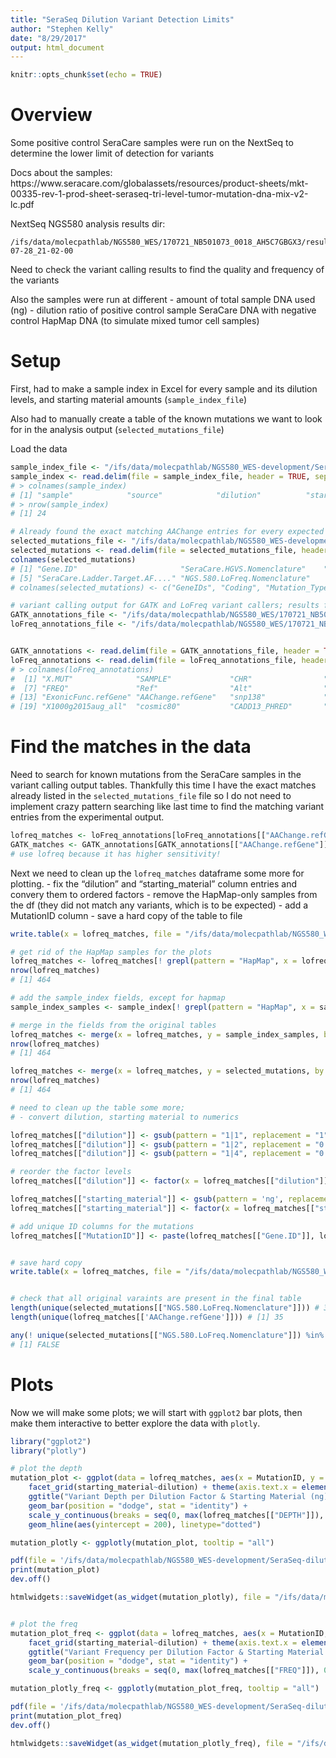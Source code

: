 ```yaml
---
title: "SeraSeq Dilution Variant Detection Limits"
author: "Stephen Kelly"
date: "8/29/2017"
output: html_document
---
```


```r
knitr::opts_chunk$set(echo = TRUE)
```

# Overview

Some positive control SeraCare samples were run on the NextSeq to determine the lower limit of detection for variants

Docs about the samples:
https://www.seracare.com/globalassets/resources/product-sheets/mkt-00335-rev-1-prod-sheet-seraseq-tri-level-tumor-mutation-dna-mix-v2-lc.pdf


NextSeq NGS580 analysis results dir:
```
/ifs/data/molecpathlab/NGS580_WES/170721_NB501073_0018_AH5C7GBGX3/results_2017-07-28_21-02-00
```

Need to check the variant calling results to find the quality and frequency of the variants

Also the samples were run at different
- amount of total sample DNA used (ng)
- dilution ratio of positive control sample SeraCare DNA with negative control HapMap DNA (to simulate mixed tumor cell samples)

# Setup

First, had to make a sample index in Excel for every sample and its dilution levels, and starting material amounts (`sample_index_file`)

Also had to manually create a table of the known mutations we want to look for in the analysis output (`selected_mutations_file`)

Load the data 
```r
sample_index_file <- "/ifs/data/molecpathlab/NGS580_WES-development/SeraSeq-dilution-detection-limit/sample-index.tsv"
sample_index <- read.delim(file = sample_index_file, header = TRUE, sep = '\t', stringsAsFactors = FALSE)
# > colnames(sample_index)
# [1] "sample"            "source"            "dilution"          "starting_material" "replicate"  
# > nrow(sample_index)
# [1] 24

# Already found the exact matching AAChange entries for every expected variant in the LoFreq output, saved in this file here
selected_mutations_file <- "/ifs/data/molecpathlab/NGS580_WES-development/SeraSeq-dilution-detection-limit/SeraCare_mutation_match_list.Sheet1.tsv"
selected_mutations <- read.delim(file = selected_mutations_file, header = TRUE, sep = '\t', stringsAsFactors = FALSE)
colnames(selected_mutations)
# [1] "Gene.ID"                       "SeraCare.HGVS.Nomenclature"    "SeraCar.Amino.Acid"            "Mutation.Type"                
# [5] "SeraCare.Ladder.Target.AF...." "NGS.580.LoFreq.Nomenclature"  
# colnames(selected_mutations) <- c("GeneIDs", "Coding", "Mutation_Type", "HGVS_Nomenclature", "AminoAcid", "TargetAF")

# variant calling output for GATK and LoFreq variant callers; results for all samples in a single table each
GATK_annotations_file <- "/ifs/data/molecpathlab/NGS580_WES/170721_NB501073_0018_AH5C7GBGX3/results_2017-07-28_21-02-00/sns-wes-downstream-analysis/170721_NB501073_0018_AH5C7GBGX3_results_2017-07-28_21-02-00_GATK_annotations.tsv"
loFreq_annotations_file <- "/ifs/data/molecpathlab/NGS580_WES/170721_NB501073_0018_AH5C7GBGX3/results_2017-07-28_21-02-00/sns-wes-downstream-analysis/170721_NB501073_0018_AH5C7GBGX3_results_2017-07-28_21-02-00_LoFreq_annotations.tsv"


GATK_annotations <- read.delim(file = GATK_annotations_file, header = TRUE, sep = '\t', stringsAsFactors = FALSE)
loFreq_annotations <- read.delim(file = loFreq_annotations_file, header = TRUE, sep = '\t', stringsAsFactors = FALSE)
# > colnames(loFreq_annotations)
#  [1] "X.MUT"              "SAMPLE"             "CHR"                "POS"                "QUAL"               "DEPTH"             
#  [7] "FREQ"               "Ref"                "Alt"                "Func.refGene"       "Gene.refGene"       "GeneDetail.refGene"
# [13] "ExonicFunc.refGene" "AAChange.refGene"   "snp138"             "snp138NonFlagged"   "ExAC_ALL"           "esp6500siv2_all"   
# [19] "X1000g2015aug_all"  "cosmic80"           "CADD13_PHRED"       "FATHMM_noncoding"   "FATHMM_coding"   

```

# Find the matches in the data

Need to search for known mutations from the SeraCare samples in the variant calling output tables. 
Thankfully this time I have the exact matches already listed in the `selected_mutations_file` file so I do not need to implement crazy pattern searching like last time to find the matching variant entries from the experimental output.

```r
lofreq_matches <- loFreq_annotations[loFreq_annotations[["AAChange.refGene"]] %in% selected_mutations[['NGS.580.LoFreq.Nomenclature']], ]
GATK_matches <- GATK_annotations[GATK_annotations[["AAChange.refGene"]] %in% selected_mutations[['NGS.580.LoFreq.Nomenclature']], ]
# use lofreq because it has higher sensitivity! 
```

Next we need to clean up the `lofreq_matches` dataframe some more for plotting.
- fix the "dilution" and "starting_material" column entries and convery them to ordered factors
- remove the HapMap-only samples from the df (they did not match any variants, which is to be expected)
- add a MutationID column
- save a hard copy of the table to file

```r
write.table(x = lofreq_matches, file = "/ifs/data/molecpathlab/NGS580_WES-development/SeraSeq-dilution-detection-limit/lofreq_matches.tsv", quote = FALSE, sep = '\t', row.names = FALSE, col.names = TRUE)

# get rid of the HapMap samples for the plots
lofreq_matches <- lofreq_matches[! grepl(pattern = "HapMap", x = lofreq_matches[["SAMPLE"]] ), ]
nrow(lofreq_matches)
# [1] 464

# add the sample_index fields, except for hapmap
sample_index_samples <- sample_index[! grepl(pattern = "HapMap", x = sample_index[["sample"]]), ]

# merge in the fields from the original tables
lofreq_matches <- merge(x = lofreq_matches, y = sample_index_samples, by.x = 'SAMPLE', by.y = 'sample', all = TRUE)
nrow(lofreq_matches)
# [1] 464

lofreq_matches <- merge(x = lofreq_matches, y = selected_mutations, by.x = 'AAChange.refGene', by.y = 'NGS.580.LoFreq.Nomenclature', all = TRUE)
nrow(lofreq_matches)
# [1] 464

# need to clean up the table some more; 
# - convert dilution, starting material to numerics

lofreq_matches[["dilution"]] <- gsub(pattern = "1|1", replacement = "1", x = lofreq_matches[["dilution"]], fixed = TRUE)
lofreq_matches[["dilution"]] <- gsub(pattern = "1|2", replacement = "0.5", x = lofreq_matches[["dilution"]], fixed = TRUE)
lofreq_matches[["dilution"]] <- gsub(pattern = "1|4", replacement = "0.25", x = lofreq_matches[["dilution"]], fixed = TRUE)

# reorder the factor levels
lofreq_matches[["dilution"]] <- factor(x = lofreq_matches[["dilution"]], levels = sort(as.numeric(unique(lofreq_matches[["dilution"]])), decreasing = TRUE) )

lofreq_matches[["starting_material"]] <- gsub(pattern = 'ng', replacement = '', x = lofreq_matches[["starting_material"]])
lofreq_matches[["starting_material"]] <- factor(x = lofreq_matches[["starting_material"]], levels = sort(as.numeric(unique(lofreq_matches[["starting_material"]])), decreasing = TRUE) )

# add unique ID columns for the mutations
lofreq_matches[["MutationID"]] <- paste(lofreq_matches[["Gene.ID"]], lofreq_matches[["SeraCar.Amino.Acid"]], sep = ' ')


# save hard copy
write.table(x = lofreq_matches, file = "/ifs/data/molecpathlab/NGS580_WES-development/SeraSeq-dilution-detection-limit/lofreq_matches_merged.tsv", quote = FALSE, sep = '\t', row.names = FALSE, col.names = TRUE)


# check that all original varaints are present in the final table
length(unique(selected_mutations[["NGS.580.LoFreq.Nomenclature"]])) # 35
length(unique(lofreq_matches[['AAChange.refGene']])) # [1] 35

any(! unique(selected_mutations[["NGS.580.LoFreq.Nomenclature"]]) %in% unique(lofreq_matches[['AAChange.refGene']]))
# [1] FALSE
```

# Plots

Now we will make some plots; we will start with `ggplot2` bar plots, then make them interactive to better explore the data with `plotly`. 

```r
library("ggplot2")
library("plotly")

# plot the depth 
mutation_plot <- ggplot(data = lofreq_matches, aes(x = MutationID, y = DEPTH, fill = starting_material)) +  
    facet_grid(starting_material~dilution) + theme(axis.text.x = element_text(angle = 90, hjust = 1)) + 
    ggtitle("Variant Depth per Dilution Factor & Starting Material (ng)") +
    geom_bar(position = "dodge", stat = "identity") + 
    scale_y_continuous(breaks = seq(0, max(lofreq_matches[["DEPTH"]]), 100)) + 
    geom_hline(aes(yintercept = 200), linetype="dotted")

mutation_plotly <- ggplotly(mutation_plot, tooltip = "all")

pdf(file = '/ifs/data/molecpathlab/NGS580_WES-development/SeraSeq-dilution-detection-limit/lofreq_mutations_depth.pdf', width = 18, height = 14)
print(mutation_plot)
dev.off()

htmlwidgets::saveWidget(as_widget(mutation_plotly), file = "/ifs/data/molecpathlab/NGS580_WES-development/SeraSeq-dilution-detection-limit/lofreq_mutations_depth.html", selfcontained = TRUE)


# plot the freq
mutation_plot_freq <- ggplot(data = lofreq_matches, aes(x = MutationID, y = FREQ, fill = starting_material)) +  
    facet_grid(starting_material~dilution) + theme(axis.text.x = element_text(angle = 90, hjust = 1)) + 
    ggtitle("Variant Frequency per Dilution Factor & Starting Material (ng)") +
    geom_bar(position = "dodge", stat = "identity") +
    scale_y_continuous(breaks = seq(0, max(lofreq_matches[["FREQ"]]), 0.01))

mutation_plotly_freq <- ggplotly(mutation_plot_freq, tooltip = "all")

pdf(file = '/ifs/data/molecpathlab/NGS580_WES-development/SeraSeq-dilution-detection-limit/lofreq_mutations_freq.pdf', width = 18, height = 14)
print(mutation_plot_freq)
dev.off()

htmlwidgets::saveWidget(as_widget(mutation_plotly_freq), file = "/ifs/data/molecpathlab/NGS580_WES-development/SeraSeq-dilution-detection-limit/lofreq_mutations_freq.html", selfcontained = TRUE)

```

